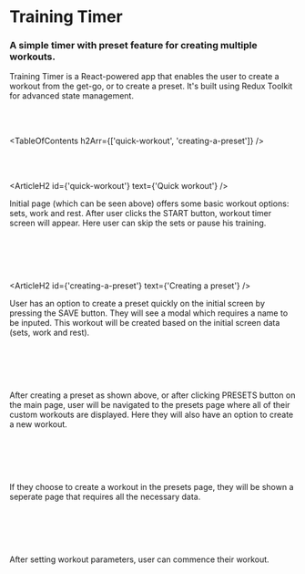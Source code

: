


# Training Timer

### A simple timer with preset feature for creating multiple workouts.

<HeroImage image={TimerImg} title="Training Timer" />

Training Timer is a React-powered app that enables the user to create a workout from the get-go, or to create a preset. It's built using Redux Toolkit for advanced state management.

<br />
<br />

<TableOfContents h2Arr={['quick-workout', 'creating-a-preset']} />

<br />
<br />

<ArticleH2 id={'quick-workout'} text={'Quick workout'} />

Initial page (which can be seen above) offers some basic workout options: sets, work and rest. After user clicks the START button, workout timer screen will appear. Here user can skip the sets or pause his training.

<br />

<ArticleImage
   image={TimerImg1}
   imageMobile={TimerMobileImg1}
   isResponsive={true}
   alt="Timer screen"
/>

<br />
<br />

<ArticleH2 id={'creating-a-preset'} text={'Creating a preset'} />

User has an option to create a preset quickly on the initial screen by pressing the SAVE button. They will see a modal which requires a name to be inputed. This workout will be created based on the initial screen data (sets, work and rest).

<br />

<ArticleImage
   image={TimerImg2}
   imageMobile={TimerMobileImg2}
   isResponsive={true}
   alt="Preset creator screen"
/>

<br />
<br />

After creating a preset as shown above, or after clicking PRESETS button on the main page, user will be navigated to the presets page where all of their custom workouts are displayed. Here they will also have an option to create a new workout.

<br />

<ArticleImage
   image={TimerImg3}
   imageMobile={TimerMobileImg3}
   isResponsive={true}
   alt="Results screen"
/>

<br />
<br />

If they choose to create a workout in the presets page, they will be shown a seperate page that requires all the necessary data.

<br />

<ArticleImage
   image={TimerImg4}
   imageMobile={TimerMobileImg4}
   isResponsive={true}
   alt="Results screen"
/>

<br />
<br />

After setting workout parameters, user can commence their workout.

<br />

<ArticleImage
   image={TimerImg5}
   imageMobile={TimerMobileImg5}
   isResponsive={true}
   alt="Results screen"
/>
